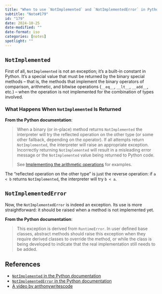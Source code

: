 ```yaml
---
title: "When to use `NotImplemented` and `NotImplementedError` in Python"
subtitle: "Note#179"
id: "179"
date: 2024-10-25
date-modified: ""
date-format: iso
categories: [notes]
spotlight: ""
---
```

## `NotImplemented`

First of all, `NotImplemented` is not an exception; it's a built-in constant in Python. It's a special value that must be returned by the binary special methods -- that is, the methods that implement the binary operators of comparison, arithmetic, and bitwise operations (`__eq__`, `__lt__`, `__add__`, etc.) -- when the operation is not implemented for the combination of types involved.

### What Happens When `NotImplemented` Is Returned

**From the Python documentation**:

> When a binary (or in-place) method returns `NotImplemented` the interpreter will try the reflected operation on the other type (or some other fallback, depending on the operator). If all attempts return `NotImplemented`, the interpreter will raise an appropriate exception. Incorrectly returning `NotImplemented` will result in a misleading error message or the `NotImplemented` value being returned to Python code.
>
> See [Implementing the arithmetic operations](https://docs.python.org/3/library/numbers.html#implementing-the-arithmetic-operations) for examples.

The "reflected operation on the other type" is just the reverse operation: if `a < b` returns `NotImplemented`, the interpreter will try `b < a`.

## `NotImplementedError`

Now, the `NotImplementedError` is indeed an exception. Its use is more straightforward: it should be raised when a method is not implemented yet.

**From the Python documentation**:

> This exception is derived from `RuntimeError`. In user defined base classes, abstract methods should raise this exception when they require derived classes to override the method, or while the class is being developed to indicate that the real implementation still needs to be added.

## References

* [`NotImplemented` in the Python documentation](https://docs.python.org/3/library/constants.html#NotImplemented)
* [`NotImplementedError` in the Python documentation](https://docs.python.org/3/library/exceptions.html#NotImplementedError)
* [A video by anthonywritescode](https://www.youtube.com/watch?v=GSBqmYUnBdk)
